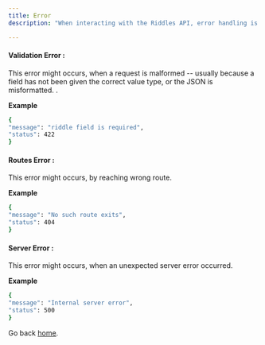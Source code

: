 ```yaml
---
title: Error
description: "When interacting with the Riddles API, error handling is crucial to ensure that your application can gracefully manage issues that arise. Here are examples of error handling responses for both posting and getting data from the API"

---
```

#### Validation Error : 
This error might occurs, when a request is malformed -- usually because a field has not been given the correct value type, or the JSON is misformatted. .

**Example**

```bash
{
"message": "riddle field is required",
"status": 422
}
```

#### Routes Error : 
This error might occurs, by reaching wrong route.

**Example**

```bash
{
"message": "No such route exits",
"status": 404
}
```

#### Server Error : 
This error might occurs, when an unexpected server error occurred.

**Example**

```bash
{
"message": "Internal server error",
"status": 500
}
```

Go back [home](/).